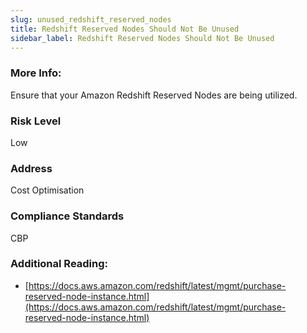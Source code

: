 ```yaml
---
slug: unused_redshift_reserved_nodes
title: Redshift Reserved Nodes Should Not Be Unused
sidebar_label: Redshift Reserved Nodes Should Not Be Unused
---
```


### More Info:

Ensure that your Amazon Redshift Reserved Nodes are being utilized.

### Risk Level

Low

### Address

Cost Optimisation

### Compliance Standards

CBP

### Additional Reading:

- [https://docs.aws.amazon.com/redshift/latest/mgmt/purchase-reserved-node-instance.html](https://docs.aws.amazon.com/redshift/latest/mgmt/purchase-reserved-node-instance.html) 

